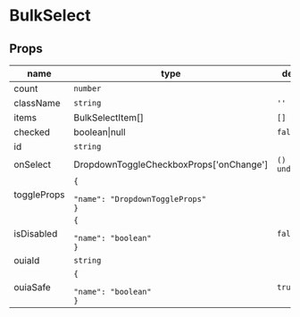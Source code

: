 
# BulkSelect

## Props

|name|type|default|description|
|----|----|-------|-----------|
|count|`number`|||
|className|`string`|`''`||
|items|BulkSelectItem[]|`[]`||
|checked|boolean&#124;null|`false`||
|id|`string`|||
|onSelect|DropdownToggleCheckboxProps['onChange']|`() => undefined`||
|toggleProps|<code>&#123;<br/><span className="default-prop-spacer"></span><span className="default-prop-spacer"></span><span className="default-prop-spacer"></span> "name": "DropdownToggleProps"<br />&#125;</code>|||
|isDisabled|<code>&#123;<br/><span className="default-prop-spacer"></span><span className="default-prop-spacer"></span><span className="default-prop-spacer"></span> "name": "boolean"<br />&#125;</code>|`false`||
|ouiaId|`string`|||
|ouiaSafe|<code>&#123;<br/><span className="default-prop-spacer"></span><span className="default-prop-spacer"></span><span className="default-prop-spacer"></span> "name": "boolean"<br />&#125;</code>|`true`||




